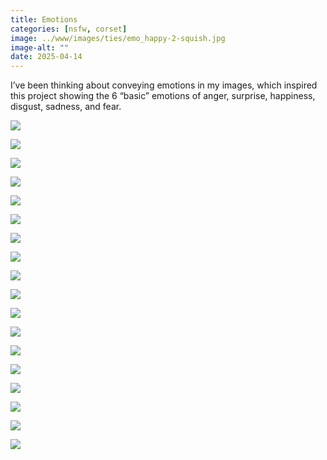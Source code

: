 ```yaml
---
title: Emotions
categories: [nsfw, corset]
image: ../www/images/ties/emo_happy-2-squish.jpg
image-alt: ""
date: 2025-04-14
---
```


I’ve been thinking about conveying emotions in my images, which inspired this project showing the 6 “basic” emotions of anger, surprise, happiness, disgust, sadness, and fear. 

::: {layout-ncol=3}

![](../www/images/ties/emo_anger-1-pout.jpg)

![](../www/images/ties/emo_anger-2-fist.jpg)

![](../www/images/ties/emo_anger-3-claw.jpg)

![](../www/images/ties/emo_surprise-1-face.jpg)

![](../www/images/ties/emo_surprise-2-hands.jpg)

![](../www/images/ties/emo_surprise-3-shoulders.jpg)

![](../www/images/ties/emo_happy-1-jazz.jpg)

![](../www/images/ties/emo_happy-2-squish.jpg)

![](../www/images/ties/emo_happy-3-sun.jpg)

![](../www/images/ties/emo_disgust-1-me.jpg)

![](../www/images/ties/emo_disgust-2-eww.jpg)

![](../www/images/ties/emo_disgust-3-back.jpg)

![](../www/images/ties/emo_sad-1-hug.jpg)

![](../www/images/ties/emo_sad-2-hands.jpg)

![](../www/images/ties/emo_sad-3-cry.jpg)

![](../www/images/ties/emo_fear-1-face.jpg)

![](../www/images/ties/emo_fear-2-fig.jpg)

![](../www/images/ties/emo_fear-3-side.jpg)

:::